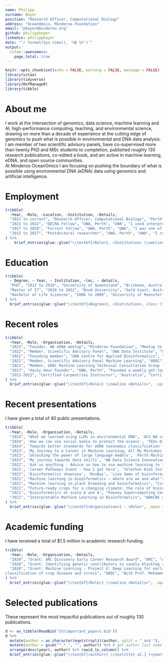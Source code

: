 ---
name: Philipp
surname: Bayer
position: "Research Officer, Computational Biology"
address: "OceanOmics, Minderoo Foundation"
email: "pbayer@minderoo.org"
github: philippbayer
linkedin: philippbayer
date: "`r format(Sys.time(), '%B %Y')`"
output: 
  vitae::awesomecv:
    page_total: true
---

```{r setup, include=FALSE}
knitr::opts_chunk$set(echo = FALSE, warning = FALSE, message = FALSE)
library(vitae)
library(tidyverse)
library(RefManageR)
library(tibble)
```

# About me

I work at the intersection of genomics, data science, machine learning and AI, high-performance computing, teaching, and environmental science, drawing on more than a decade of experience at the cutting edge of genomics to push what is possible in environmental and DNA data analysis. I am member of two scientific advisory panels, have co-supervised more than twenty PhD and MSc students to completion, published roughly 130 research publications, co-edited a book, and am active in machine learning, eDNA, and open source communities.  
At Minderoo OceanOmics I am focusing on pushing the boundary of what is possible using environmental DNA (eDNA) data using genomics and artificial intelligence.


# Employment

```{r}
tribble(
  ~Year, ~Role, ~Location, ~Institution, ~Details,
  "2022 to current", "Research Officer, Computational Biology", "Perth", "Minderoo OceanOmics", "I lead research efforts using interpretable artificial intelligence and genomics to improve how we measure, understand, and protect the ocean.",
  "2021 to 2022", "DECRA Fellow", "UWA, Perth", "UWA", "I used interpretable AI to study mechanisms of gene loss and birth to learn how to avoid loss of agronomically important genes. I co-developed a new MSc in Bioinformatics at UWA and designed and taught two units.",
  "2017 to 2020", "Forrest Fellow", "UWA, Perth", "UWA", "I was one of three inaugural Forrest Fellows. I worked on genomics of complex plants with Forrest Foundation support. I taught one bioinformatics unit.",
  "2015 to 2017", "Postdoctoral researcher", "UWA, Perth", "UWA", "I researched genetics of complex plants with a focus on canola and wheat in the Edwards lab.",
) %>% 
    brief_entries(glue::glue("\\textbf{<Role>}, <Institution> \\newline <Details>", .open = "<", .close = ">"), Year, .protect = FALSE)
```



# Education

```{r}
tribble(
  ~ Degree, ~ Year, ~ Institution, ~loc, ~ details,
  "PhD", "2012 to 2016", "University of Queensland", "Brisbane, Australia", 'Applied bioinformatics PhD in the Edwards group. I developed computational pipeline SkimGBS for higher resolution genotyping while working extensively with industry on plant breeding pipelines (Bayer CropScience/BASF).', 
  "Master of IT", "2010 to 2012", "Bond University", "Gold Coast, Australia", "Focused on coding and business IT. 5x Top of class, 3x Vice-Chancellor List of Academic Excellence, 1x IT Award Academic Excellence. Graduated with High Distinction. John Oglethorpe Medal for highest GPA of all IT students graduating.",
  "Bachelor of Life Sciences", "2006 to 2009", "University of Muenster", "Muenster, Germany", 'Studied general life sciences with a focus on microbiology. In my final project I worked on EST-based differential gene expression in seagrasses.',
) %>% 
  brief_entries(glue::glue("\\textbf{<Degree>}, <Institution>, <loc> \\newline <details>", .open = "<", .close = ">"), Year, .protect = FALSE)
```

\newpage

# Recent roles

```{r}
tribble(
  ~Year, ~Role, ~Organisation, ~Details,
  "2023", "Founder, WA eDNA meetup", "Minderoo Foundation", "Meetup to connect eDNA practitioners in Western Australia",
  "2022", "Member, Scientific Advisory Panel", "UWA Data Institute", "Oversee and advise on ongoing industry data collaborations across WA.",
  "2022", "Founding member", "UWA Centre for Applied Bioinformatics", "Co-founder and lead of teaching.",
  "2021", "Member, Scientific Advisory Panel Machine Learning", "ARDC", "Advise on ongoing machine learning projects supported by the ARDC.",
  "2021", "Member, GRDC Machine Learning Technical Consultation Group (ML TCG),", "GRDC", "Member of the ML technical consultation group for GRDC-funded ML projects.",
  "2017", "Hacky Hour Founder", "UWA, Perth", "Founded a weekly get-together of researchers and staff working with programming and data, doubles as a help-desk for students with programming problems.",
  "2013-2023", "Certified Carpentries Instructor", "Australia", "Certified Software Carpentry and Data Carpentry instructor",
) %>% 
  brief_entries(glue::glue("\\textbf{<Role>} \\newline <Details>", .open = "<", .close = ">"), Year, .protect = FALSE)
```


# Recent presentations

I have given a total of 40 public presentations.

```{r}
tribble(
  ~Year, ~Role, ~Organisation, ~Details,
  "2024", "What we learned using LLMs in environmental DNA", 'ACS WA conference', 'Invited talk'm
  "2024", 'How we can use social media to protect the oceans', 'TEDx Kings Park', 'TEDx!',
  "2024", 'Towards better standards for eDNA taxonomic classification', 'Curtin University', 'Invited talk',
  "2023", 'My Journey to a Career in Machine Learning; All My Mistakes You Will Hopefully Avoid', "WADSIH Data and AI for Business Conference", 'Invited talk',
  "2023", 'Unlocking the power of large language models', 'Perth Machine Learning Group', 'Invited talk',
  "2023", 'My journey towards data skills', 'WA Data Science Innovation Hub (WADSIH)', 'Invited talk',  
  "2022", 'Ask us anything - Advice on how to use machine learning to tackle your project', 'ResBaz/Perth Machine Learning Group', 'Panel Q&A',
  '2022', 'Career Pathways Event - how I got here', 'Telethon Kids Institute', 'Invited talk',
  "2022", 'Bioinformatics showcase', 'ResBaz', 'Live demo of bioinformatics analysis',
  "2021", "Machine learning in bioinformatics – where are we and whatʼs next?", "CCDM/Curtin University", "Invited talk",
  "2021", "Machine learning in plant breeding and bioinformatics", "Cinvestav/online", "Invited talk",
  "2021", "Future-ready crops for a changing climate: the role of bioinformatics", "UWA DVCR Forrest Fellow series", "Invited talk",
  "2021", "Bioinformatics at scale Q and A", "Pawsey Supercomputing Centre", "Invited",
  "2021", "Interpretable Machine Learning in Bioinformatics", "ABACBS online seminars", "Invited talk",
) %>% 
  brief_entries(glue::glue("\\textbf{<Organisation>} - <Role>", .open = "<", .close = ">"), Year, .protect = FALSE)
```


# Academic funding

I have received a total of $1.5 million in academic research funding.

```{r}
tribble(
  ~Year, ~Role, ~Organisation, ~Details,
  "2020", "Grant: ARC Discovery Early Career Research Award", "ARC", "Awarded DECRA for 2021-2023. Total funding \\$866k which includes a \\$419k contribution from UWA.",
  "2020", "Grant: Identifying genetic contributors to canola blackleg resistance in the presence of environmental effects using Machine Learnin", "GRDC", "With Prof. Dave Edwards, Prof. Mohammed Bennamoun, Prof. Farid Boussaid, Prof. Jacqueline Batley. Total funding: AUSD 309,524.",
  "2020", "Grant: Machine Learning - Project E: Deep Learning for early detection and
classification of crop disease and stress", "GRDC", "With Prof. Mohammed Bennamoun, Prof. Farid Boussaid, Prof. Dave Edwards, Dr. Nic Taylor. Total funding: AUSD 344,971."
) %>% 
  brief_entries(glue::glue("\\textbf{<Role>} \\newline <Details>", .open = "<", .close = ">"), paste0(Year, "\\newline"), .protect = FALSE)
```

\newpage

# Selected publications

These represent the most impactful publications out of roughly 130 publications.

```{r}
d <- as_tibble(ReadBib('CV/important_papers.bib'))
d %>% 
  mutate(author = as.character(map(strsplit(author, split = " and "), 1))) %>% # pull out first author only
  mutate(author = gsub("^.* ", "", author)) %>% # get author last name
  arrange(desc(year), author) %>% rowid_to_column() %>% 
  brief_entries(glue::glue("\\textbf{<author>} \\textit{et al.} (<year>). <title>. \\textit{<journal>}, \\textit{<volume>}, <number>:<pages>.", .open = "<", .close = ">"), when=rowid, .protect = FALSE)
```

